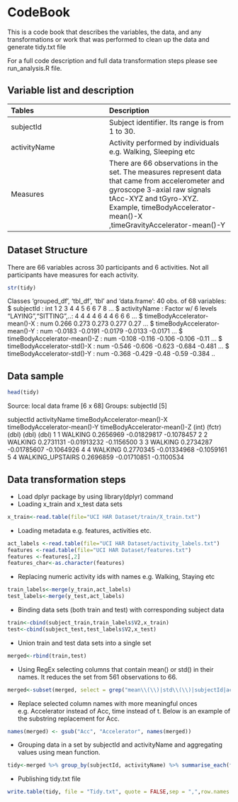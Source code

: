 CodeBook
========================================================
This is a code book that describes the variables, the data, and any transformations or work that was performed to clean up the data and generate tidy.txt file

For a full code description and full data transformation steps please see run_analysis.R file. 

## Variable list and description


| Tables   |      Description      | 
|:----------|:-------------|
| subjectId |  Subject identifier. Its range is from 1 to 30. |
| activityName | Activity performed by individuals e.g. Walking, Sleeping etc | 
| Measures | There are 66 observations in the set. The measures represent data that came from accelerometer and gyroscope 3-axial raw signals tAcc-XYZ and tGyro-XYZ. Example, timeBodyAccelerator-mean()-X ,timeGravityAccelerator-mean()-Y| 

## Dataset Structure
There are 66 variables across 30 participants and 6 activities. Not all participants have measures for each activity.
```r
str(tidy)
```
Classes ‘grouped_df’, ‘tbl_df’, ‘tbl’ and 'data.frame':	40 obs. of  68 variables:
 $ subjectId                                       : int  1 2 3 4 4 5 6 6 7 8 ...
 $ activityName                                    : Factor w/ 6 levels "LAYING","SITTING",..: 4 4 4 4 6 4 4 6 6 6 ...
 $ timeBodyAccelerator-mean()-X                    : num  0.266 0.273 0.273 0.277 0.27 ...
 $ timeBodyAccelerator-mean()-Y                    : num  -0.0183 -0.0191 -0.0179 -0.0133 -0.0171 ...
 $ timeBodyAccelerator-mean()-Z                    : num  -0.108 -0.116 -0.106 -0.106 -0.11 ...
 $ timeBodyAccelerator-std()-X                     : num  -0.546 -0.606 -0.623 -0.684 -0.481 ...
 $ timeBodyAccelerator-std()-Y                     : num  -0.368 -0.429 -0.48 -0.59 -0.384 ..
 
## Data sample
```r
head(tidy)
```
Source: local data frame [6 x 68]
Groups: subjectId [5]

  subjectId     activityName timeBodyAccelerator-mean()-X timeBodyAccelerator-mean()-Y timeBodyAccelerator-mean()-Z
      (int)           (fctr)                        (dbl)                        (dbl)                        (dbl)
1         1          WALKING                    0.2656969                  -0.01829817                   -0.1078457
2         2          WALKING                    0.2731131                  -0.01913232                   -0.1156500
3         3          WALKING                    0.2734287                  -0.01785607                   -0.1064926
4         4          WALKING                    0.2770345                  -0.01334968                   -0.1059161
5         4 WALKING_UPSTAIRS                    0.2696859                  -0.01710851                   -0.1100534

## Data transformation steps
* Load dplyr package by using library(dplyr) command
* Loading x_train and x_test data sets
```r
x_train<-read.table(file="UCI HAR Dataset/train/X_train.txt")
```
* Loading metadata e.g. features, activities etc.
```r
act_labels <-read.table(file="UCI HAR Dataset/activity_labels.txt")
features <-read.table(file="UCI HAR Dataset/features.txt")
features <-features[,2]
features_char<-as.character(features)
```
* Replacing numeric activity ids with names  e.g. Walking, Staying etc
```r
train_labels<-merge(y_train,act_labels)
test_labels<-merge(y_test,act_labels)
```
* Binding data sets (both train and test) with corresponding subject data
```r
train<-cbind(subject_train,train_labels$V2,x_train)
test<-cbind(subject_test,test_labels$V2,x_test)
```
* Union train and test data sets into a single set
```r
merged<-rbind(train,test)
```
* Using RegEx selecting columns that contain mean() or std() in their names. It reduces the set from 561 observations to 66.
```r
merged<-subset(merged, select = grep("mean\\(\\)|std\\(\\)|subjectId|activityName", names(merged),value=T))
```
* Replace selected column names with more meaningful onces e.g. Accelerator instead of Acc, time instead of t. Below is an example of the substring replacement for Acc.
```r
names(merged) <- gsub("Acc", "Accelerator", names(merged))
```
* Grouping data in a set by subjectId and activityName and aggregating values  using mean function.
```r
tidy<-merged %>% group_by(subjectId, activityName) %>% summarise_each(funs(mean))
```
* Publishing tidy.txt file
```r
write.table(tidy, file = "Tidy.txt", quote = FALSE,sep = ",",row.names = FALSE)
```

